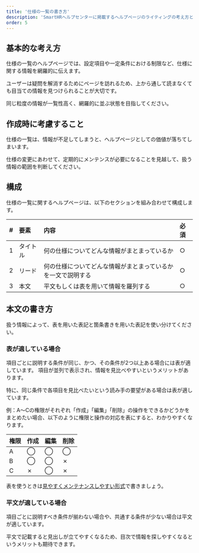 ```yaml
---
title: '仕様の一覧の書き方'
description: 'SmartHRヘルプセンターに掲載するヘルプページのライティングの考え方とパターンをまとめています。'
order: 5
---
```

## 基本的な考え方

仕様の一覧のヘルプページでは、設定項目や一定条件における制限など、仕様に関する情報を網羅的に伝えます。

ユーザーは疑問を解消するためにページを訪れるため、上から通して読まなくても目当ての情報を見つけられることが大切です。

同じ粒度の情報が一覧性高く、網羅的に並ぶ状態を目指してください。

## 作成時に考慮すること

仕様の一覧は、情報が不足してしまうと、ヘルプページとしての価値が落ちてしまいます。

仕様の変更にあわせて、定期的にメンテンスが必要になることを見越して、扱う情報の範囲を判断してください。

## 構成
仕様の一覧に関するヘルプページは、以下のセクションを組み合わせて構成します。

|\#|要素|内容|必須|
|:----|:----|:----|:----|
|1|タイトル|何の仕様についてどんな情報がまとまっているか|○|
|2|リード|何の仕様についてどんな情報がまとまっているかを一文で説明する|○|
|3|本文|平文もしくは表を用いて情報を羅列する|○|

## 本文の書き方

扱う情報によって、表を用いた表記と箇条書きを用いた表記を使い分けてください。

### 表が適している場合
項目ごとに説明する条件が同じ、かつ、その条件が2つ以上ある場合には表が適しています。
項目が並列で表示され、情報を見比べやすいというメリットがあります。

特に、同じ条件で各項目を見比べたいという読み手の要望がある場合は表が適しています。

例：A〜Cの権限がそれぞれ「作成」「編集」「削除」の操作をできるかどうかをまとめたい場合、以下のように権限と操作の対応を表にすると、わかりやすくなります。

|権限|作成|編集|削除|
|:----|:----|:----|:----|
|A|◯|◯|◯|
|B|◯|◯|✗|
|C|✗|◯|✗|

表を使うときは[見やすくメンテナンスしやすい形式](../basic-rule/#h4-6)で書きましょう。

### 平文が適している場合

項目ごとに説明すべき条件が揃わない場合や、共通する条件が少ない場合は平文が適しています。

平文で記載すると見出しが立てやすくなるため、目次で情報を探しやすくなるというメリットも期待できます。